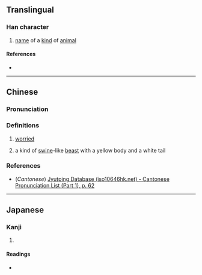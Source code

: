 {{character info/new}}
==Translingual==

===Han character===
{{Han char|rn=5|rad=乙|as=12|sn=13|four=92210|canj=FQU|ids=⿰粦乚}}

# [[name]] of a [[kind]] of [[animal]]

====References====
* {{Han ref|kx=0085.010|dkj=00215|dj=0173.090|hdz=10058.010|uh=4E83|ud=20099|bh=DCB1|bd=56497}}

----

==Chinese==
{{zh-forms}}

===Pronunciation===
{{rfp|The current two definitions should probably be split into ''lǐn'' and ''lìn'' according to [https://www.chazidian.com/r_zi_zd4E83/], but it is unclear which of them ''lín'' and ''leon5'' apply to.|lang=zh}}
{{zh-pron
|m=lín
|c=leon5
|mc=
|oc=
|ma=
|cat=adj,n
}}

===Definitions===
{{zh-hanzi}}

# [[worried]]
# {{lb|zh|Chinese mythology}} a kind of [[swine]]-like [[beast]] with a yellow body and a white tail

===References===
* (''Cantonese'') [http://www.iso10646hk.net/jp/document/download.jsp Jyutping Database (iso10646hk.net) - Cantonese Pronunciation List (Part 1), p. 62]

----

==Japanese==

===Kanji===
{{ja-kanji|grade=|rs=乙12}}

# {{defn|lang=ja|sort=乙12}}

====Readings====
* {{ja-readings|on=[[りん]] (rin)|kun=[[うれる]] (ureru)}}